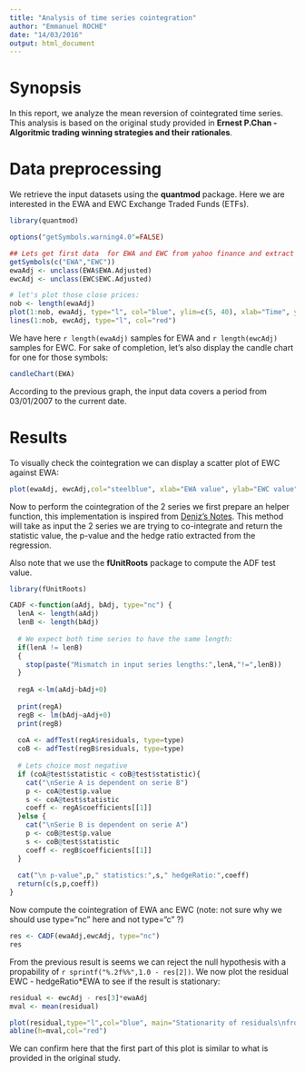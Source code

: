 ```yaml
---
title: "Analysis of time series cointegration"
author: "Emmanuel ROCHE"
date: "14/03/2016"
output: html_document
---
```


# Synopsis

In this report, we analyze the mean reversion of cointegrated time series. This analysis is based on the original study provided in **Ernest P.Chan - Algoritmic trading winning strategies and their rationales**. 


# Data preprocessing

We retrieve the input datasets using the **quantmod** package. Here we are interested in the EWA and EWC Exchange Traded Funds (ETFs).

```r
library(quantmod)

options("getSymbols.warning4.0"=FALSE)

## Lets get first data  for EWA and EWC from yahoo finance and extract adjusted close prices
getSymbols(c("EWA","EWC"))
ewaAdj <- unclass(EWA$EWA.Adjusted)
ewcAdj <- unclass(EWC$EWC.Adjusted)

# let's plot those close prices:
nob <- length(ewaAdj)
plot(1:nob, ewaAdj, type="l", col="blue", ylim=c(5, 40), xlab="Time", ylab="ETF value", main="EWA and EWC exchange rates")
lines(1:nob, ewcAdj, type="l", col="red")
```

We have here `r length(ewaAdj)` samples for EWA and `r length(ewcAdj)` samples for EWC. For sake of completion, let's also display the candle chart for one for those symbols:

```r
candleChart(EWA)
```

According to the previous graph, the input data covers a period from 03/01/2007 to the current date.

# Results

To visually check the cointegration we can display a scatter plot of EWC against EWA:

```r
plot(ewaAdj, ewcAdj,col="steelblue", xlab="EWA value", ylab="EWC value", main="Scatter plot of EWC vs EWA")
```

Now to perform the cointegration of the 2 series we first prepare an helper function, this implementation is inspired from [Deniz's Notes](http://denizstij.blogspot.fr/2013/11/cointegration-tests-adf-and-johansen.html). This method will take as input the 2 series we are trying to co-integrate and return the statistic value, the p-value and the hedge ratio extracted from the regression.

Also note that we use the **fUnitRoots** package to compute the ADF test value.


```r
library(fUnitRoots)
```

```r
CADF <-function(aAdj, bAdj, type="nc") {
  lenA <- length(aAdj)
  lenB <- length(bAdj)
  
  # We expect both time series to have the same length:
  if(lenA != lenB) 
  {
    stop(paste("Mismatch in input series lengths:",lenA,"!=",lenB))
  }
  
  regA <-lm(aAdj~bAdj+0)
   
  print(regA)
  regB <- lm(bAdj~aAdj+0)
  print(regB)
   
  coA <- adfTest(regA$residuals, type=type)
  coB <- adfTest(regB$residuals, type=type)   
   
  # Lets choice most negative
  if (coA@test$statistic < coB@test$statistic){
    cat("\nSerie A is dependent on serie B")
    p <- coA@test$p.value
    s <- coA@test$statistic
    coeff <- regA$coefficients[[1]]
  }else {
    cat("\nSerie B is dependent on serie A")
    p <- coB@test$p.value
    s <- coB@test$statistic    
    coeff <- regB$coefficients[[1]]
  }   
  
  cat("\n p-value",p," statistics:",s," hedgeRatio:",coeff)     
  return(c(s,p,coeff))
}
```

Now compute the cointegration of EWA anc EWC (note: not sure why we should use type="nc" here and not type="c" ?)

```r
res <- CADF(ewaAdj,ewcAdj, type="nc")
res
```

From the previous result is seems we can reject the null hypothesis with a propability of `r sprintf("%.2f%%",1.0 - res[2])`. We now plot the residual EWC - hedgeRatio*EWA to see if the result is stationary:

```r

residual <- ewcAdj - res[3]*ewaAdj
mval <- mean(residual)

plot(residual,type="l",col="blue", main="Stationarity of residuals\nfrom linear regression between EWC and EWA")
abline(h=mval,col="red")
```

We can confirm here that the first part of this plot is similar to what is provided in the original study.



